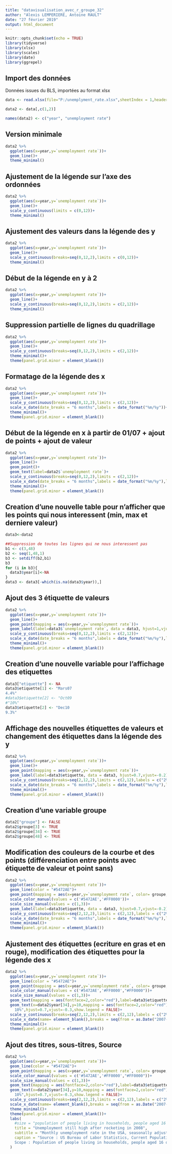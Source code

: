---
title: "datavisualisation_avec_r_groupe_32"
author: "Alexis LEMPERIERE, Antoine RAULT"
date: "27 février 2019"
output: html_document
---

```{r setup, include=FALSE}
knitr::opts_chunk$set(echo = TRUE)
library(tidyverse)
library(xlsx)
library(scales)
library(date)
library(ggrepel)
```

## Import des données

Données issues du BLS, importées au format xlsx

```{r import, results = 'hide'}
data <- read.xlsx(file="P:/unemplyment_rate.xlsx",sheetIndex = 1,header = FALSE)

data2 <- data[,c(1,2)]

names(data2) <- c("year", "unemployment rate")
```


## Version minimale

```{r g1}
data2 %>%
  ggplot(aes(x=year,y=`unemployment rate`))+
  geom_line()+
  theme_minimal()
```


## Ajustement de la légende sur l'axe des ordonnées

```{r g2}
data2 %>%
  ggplot(aes(x=year,y=`unemployment rate`))+
  geom_line()+
  scale_y_continuous(limits = c(0,12))+
  theme_minimal()
```





## Ajustement des valeurs dans la légende des y
```{r g3}
data2 %>%
  ggplot(aes(x=year,y=`unemployment rate`))+
  geom_line()+
  scale_y_continuous(breaks=seq(0,12,2),limits = c(0,12))+
  theme_minimal()
```


## Début de la légende en y à 2
```{r g4}
data2 %>%
  ggplot(aes(x=year,y=`unemployment rate`))+
  geom_line()+
  scale_y_continuous(breaks=seq(0,12,2),limits = c(2,12))+
  theme_minimal()
```



## Suppression partielle de lignes du quadrillage
```{r g5}
data2 %>%
  ggplot(aes(x=year,y=`unemployment rate`))+
  geom_line()+
  scale_y_continuous(breaks=seq(0,12,2),limits = c(2,12))+
  theme_minimal()+
  theme(panel.grid.minor = element_blank())
```


## Formatage de la légende des x
```{r g6}
data2 %>%
  ggplot(aes(x=year,y=`unemployment rate`))+
  geom_line()+
  scale_y_continuous(breaks=seq(0,12,2),limits = c(2,12))+
  scale_x_date(date_breaks = "6 months",labels = date_format("%m/%y"))+
  theme_minimal()+
  theme(panel.grid.minor = element_blank())
```


## Début de la légende en x à partir de 01/07 + ajout de points + ajout de valeur
```{r g7}
data2 %>%
  ggplot(aes(x=year,y=`unemployment rate`))+
  geom_line()+
  geom_point()+
  geom_text(label=data2$`unemployment rate`)+
  scale_y_continuous(breaks=seq(0,12,2),limits = c(2,12))+
  scale_x_date(date_breaks = "6 months",labels = date_format("%m/%y"),limits = c(min(data2$year)-92, max(data2$year)))+
  theme_minimal()+
  theme(panel.grid.minor = element_blank())
```


## Creation d'une nouvelle table pour n'afficher que les points qui nous interessent (min, max et derniere valeur)
```{r newtable}
data3<-data2

##Suppression de toutes les lignes qui ne nous interessent pas
b1 <- c(3,48)
b2 <- seq(1,48,1)
b3 <- setdiff(b2,b1)
b3
for (i in b3){
  data3$year[i]<-NA
}
data3 <- data3[-which(is.na(data3$year)),]
```



## Ajout des 3 étiquette de valeurs 
```{r g8}
data2 %>%
  ggplot(aes(x=year,y=`unemployment rate`))+
  geom_line()+
  geom_point(mapping = aes(x=year,y=`unemployment rate`))+
  geom_label(label=data3$`unemployment rate`, data = data3, hjust=1,vjust=-0.2)+
  scale_y_continuous(breaks=seq(0,12,2),limits = c(2,12))+
  scale_x_date(date_breaks = "6 months",labels = date_format("%m/%y"),limits = c(min(data2$year)-92, max(data2$year)))+
  theme_minimal()+
  theme(panel.grid.minor = element_blank())
```



## Creation d'une nouvelle variable pour l'affichage des etiquettes
```{r newvar}
data3["etiquette"] <- NA
data3$etiquette[1] <- "Mars07 
4.4%"
#data3$etiquette[2] <- "Oct09 
#"10%"
data3$etiquette[2] <- "Dec10 
9.3%"
```


## Affichage des nouvelles étiquettes de valeurs et changement des étiquettes dans la légende des y  
```{r g9}
data2 %>%
  ggplot(aes(x=year,y=`unemployment rate`))+
  geom_line()+
  geom_point(mapping = aes(x=year,y=`unemployment rate`))+
  geom_label(label=data3$etiquette, data = data3, hjust=0.7,vjust=-0.2)+
  scale_y_continuous(breaks=seq(2,12,2),limits = c(2,12),labels = c("2%","4%","6%","8%","10%","12%"))+
  scale_x_date(date_breaks = "6 months",labels = date_format("%m/%y"),limits = c(min(data2$year)-92, max(data2$year)))+
  theme_minimal()+
  theme(panel.grid.minor = element_blank())
```

## Creation d'une variable groupe
```{r group}
data2["groupe"] <- FALSE
data2$groupe[3] <- TRUE
data2$groupe[34] <- TRUE
data2$groupe[48] <- TRUE
```


## Modification des couleurs de la courbe et des points (différenciation entre points avec étiquette de valeur et point sans)
```{r g10}
data2 %>%
  ggplot(aes(x=year,y=`unemployment rate`))+
  geom_line(color = "#5472AE")+
  geom_point(mapping = aes(x=year,y=`unemployment rate`, color= groupe, size = groupe), show.legend = FALSE)+
  scale_color_manual(values = c('#5472AE','#FF0000'))+
  scale_size_manual(values = c(1,3))+
  geom_label(label=data3$etiquette, data = data3, hjust=0.7,vjust=-0.2)+
  scale_y_continuous(breaks=seq(2,12,2),limits = c(2,12),labels = c("2%","4%","6%","8%","10%","12%"))+
  scale_x_date(date_breaks = "6 months",labels = date_format("%m/%y"),limits = c(min(data2$year)-92, max(data2$year)))+
  theme_minimal()+
  theme(panel.grid.minor = element_blank())

```


## Ajustement des étiquettes (ecriture en gras et en rouge), modification des étiquettes pour la légende des x
```{r g11}
data2 %>%
  ggplot(aes(x=year,y=`unemployment rate`))+
  geom_line(color = "#5472AE")+
  geom_point(mapping = aes(x=year,y=`unemployment rate`, color= groupe, size = groupe), show.legend = FALSE)+
  scale_color_manual(values = c('#5472AE','#FF0000',"#FF0000"))+
  scale_size_manual(values = c(1,3))+
  geom_text(mapping = aes(fontface=2,color="red"),label=data3$etiquette, data = data3, hjust=0.5,vjust=1.2,show.legend = FALSE)+
  geom_text(x=data2$year[34],y=10,mapping = aes(fontface=2,color="red"),label="Oct09
    10%",hjust=0.7,vjust=-0.3,show.legend = FALSE)+
  scale_y_continuous(breaks=seq(2,12,2),limits = c(2,12),labels = c("2%","4%","6%","8%","10%","12%"))+
  scale_x_date(name= element_blank(),breaks = seq(from = as.Date("2007-01-01"), to = as.Date("2011-01-01"), by = "6 month"),labels = c("jan-07","jul-07","jan-08","jul-08","jan-09","jul-09","jan-10","jul-10","jan-11"),limits = c(min(data2$year)-92, max(data2$year)))+
  theme_minimal()+
  theme(panel.grid.minor = element_blank())

```

## Ajout des titres, sous-titres, Source
```{r final}
data2 %>%
  ggplot(aes(x=year,y=`unemployment rate`))+
  geom_line(color = "#5472AE")+
  geom_point(mapping = aes(x=year,y=`unemployment rate`, color= groupe, size = groupe), show.legend = FALSE)+
  scale_color_manual(values = c('#5472AE','#FF0000',"#FF0000"))+
  scale_size_manual(values = c(1,3))+
  geom_text(mapping = aes(fontface=2,color="red"),label=data3$etiquette, data = data3, hjust=0.5,vjust=1.2,show.legend = FALSE)+
  geom_text(x=data2$year[34],y=10,mapping = aes(fontface=2,color="red"),label="Oct09
    10%",hjust=0.7,vjust=-0.3,show.legend = FALSE)+
  scale_y_continuous(breaks=seq(2,12,2),limits = c(2,12),labels = c("2%","4%","6%","8%","10%","12%"))+
  scale_x_date(name= element_blank(),breaks = seq(from = as.Date("2007-01-01"), to = as.Date("2011-01-01"), by = "6 month"),labels = c("jan-07","jul-07","jan-08","jul-08","jan-09","jul-09","jan-10","jul-10","jan-11"),limits = c(min(data2$year)-92, max(data2$year)))+
  theme_minimal()+
  theme(panel.grid.minor = element_blank())+
  labs(
    #size = "population of people living in households, people aged 16 or more",
    title = "Unemployment still high after rocketing in 2008",
    subtitle = "Monthly unemployment rate in the USA, seasonally adjusted",
    caption = "Source : US Bureau of Labor Statistics, Current Population Survey
    Scope : Population of people living in households, people aged 16 or more"
  )

```


